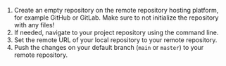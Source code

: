 1. Create an empty repository on the remote repository hosting platform, for example GitHub or GitLab.
Make sure to not initialize the repository with any files!
1. If needed, navigate to your project repository using the command line.
1. Set the remote URL of your local repository to your remote repository.
1. Push the changes on your default branch (`main` or `master`) to your remote repository.